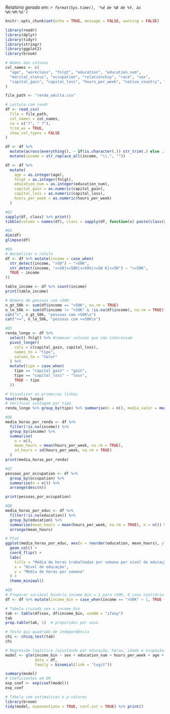 *Relatório gerado em: `r format(Sys.time(), '%d de %B de %Y, às %H:%M:%S')`*

```{r setup, include=FALSE}
knitr::opts_chunk$set(echo = TRUE, message = FALSE, warning = FALSE)
```

```{r}
library(readr)
library(dplyr)
library(tidyr)
library(stringr)
library(ggplot2)
library(broom)

# Nomes das colunas
col_names <- c(
  "age", "workclass", "fnlgt", "education", "education_num",
  "marital_status", "occupation", "relationship", "race", "sex",
  "capital_gain", "capital_loss", "hours_per_week", "native_country", "income"
)

```

```{r}
file_path <- "renda_adulta.csv"

# Leitura com readr
df <- read_csv(
  file = file_path,
  col_names = col_names,
  na = c("?", " ?"),
  trim_ws = TRUE,
  show_col_types = FALSE
)

df <- df %>%
  mutate(across(everything(), ~ if(is.character(.)) str_trim(.) else .)) %>%
  mutate(income = str_replace_all(income, "\\.", "")) 

df <- df %>%
  mutate(
    age = as.integer(age),
    fnlgt = as.integer(fnlgt),
    education_num = as.integer(education_num),
    capital_gain = as.numeric(capital_gain),
    capital_loss = as.numeric(capital_loss),
    hours_per_week = as.numeric(hours_per_week)
  )

```

```{r}
#Q2
sapply(df, class) %>% print()
tibble(column = names(df), class = sapply(df, function(x) paste(class(x), collapse = ","))) %>% print()

```

```{r}
#Q3
dim(df)     
glimpse(df) 

```

```{r}
#Q4
# Normalizar o rótulo 
df <- df %>% mutate(income = case_when(
  str_detect(income, ">50") ~ ">50K",
  str_detect(income, "<=50|<=50K|<=50k|<=50 K|<=50") ~ "<=50K",
  TRUE ~ income
))

table_income <- df %>% count(income)
print(table_income)

# Número de pessoas com >50K:
n_gt_50k <- sum(df$income == ">50K", na.rm = TRUE)
n_le_50k <- sum(df$income != ">50K" & !is.na(df$income), na.rm = TRUE)
cat(">", n_gt_50k, "pessoas com >50K\n")
cat("<=", n_le_50k, "pessoas com <=50K\n")

```
```{r}
#Q5
renda_longo <- df %>%
  select(-fnlgt) %>% #remover colunas que não interessam
  pivot_longer(
    cols = c(capital_gain, capital_loss),
    names_to = "tipo",
    values_to = "Valor"
  ) %>%
  mutate(tipo = case_when(
    tipo == "capital_gain" ~ "gain",
    tipo == "capital_loss" ~ "loss",
    TRUE ~ tipo
  ))

# Visualizar as primeiras linhas
head(renda_longo)
# Verificar contagem por tipo
renda_longo %>% group_by(tipo) %>% summarise(n = n(), media_valor = mean(Valor, na.rm=TRUE))

```

```{r}
#Q6
media_horas_por_renda <- df %>%
  filter(!is.na(income)) %>%
  group_by(income) %>%
  summarise(
    n = n(),
    mean_hours = mean(hours_per_week, na.rm = TRUE),
    sd_hours = sd(hours_per_week, na.rm = TRUE)
  )
print(media_horas_por_renda)

```

```{r}
#Q7
pessoas_por_occupation <- df %>%
  group_by(occupation) %>%
  summarise(n = n()) %>%
  arrange(desc(n))

print(pessoas_por_occupation)

```

```{r}
#Q8
media_horas_por_educ <- df %>%
  filter(!is.na(education)) %>%
  group_by(education) %>%
  summarise(mean_hours = mean(hours_per_week, na.rm = TRUE), n = n()) %>%
  arrange(mean_hours)

# Plot 
ggplot(media_horas_por_educ, aes(x = reorder(education, mean_hours), y = mean_hours)) +
  geom_col() +
  coord_flip() +
  labs(
    title = "Média de horas trabalhadas por semana por nível de educação",
    x = "Nível de educação",
    y = "Média de horas por semana"
  ) +
  theme_minimal()

```
```{r}
#Q9
# Preparar variável binária income_bin = 1 para >50K, 0 caso contrário
df <- df %>% mutate(income_bin = case_when(income == ">50K" ~ 1, TRUE ~ 0))

# Tabela cruzada sex x income_bin
tab <- table(df$sex, df$income_bin, useNA = "ifany")
tab
prop.table(tab, 1)  # proporções por sexo

# Teste qui-quadrado de independência
chi <- chisq.test(tab)
chi

# Regressão logística (ajustando por educação, horas, idade e ocupação)
model <- glm(income_bin ~ sex + education_num + hours_per_week + age + occupation + race,
             data = df,
             family = binomial(link = "logit"))

summary(model)
# Coeficientes em OR 
exp_coef <- exp(coef(model))
exp_coef

# Tabela com estimativas e p-valores
library(broom)
tidy(model, exponentiate = TRUE, conf.int = TRUE) %>% print()

```

